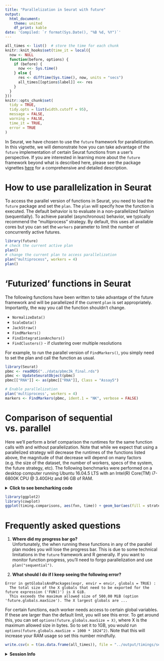 ```yaml
---
title: "Parallelization in Seurat with future"
output:
  html_document:
    theme: united
    df_print: kable
date: 'Compiled: `r format(Sys.Date(), "%B %d, %Y")`'
---
```


```r
all_times <- list()  # store the time for each chunk
knitr::knit_hooks$set(time_it = local({
  now <- NULL
  function(before, options) {
    if (before) {
      now <<- Sys.time()
    } else {
      res <- difftime(Sys.time(), now, units = "secs")
      all_times[[options$label]] <<- res
    }
  }
}))
knitr::opts_chunk$set(
  tidy = TRUE,
  tidy.opts = list(width.cutoff = 95),
  message = FALSE,
  warning = FALSE,
  time_it = TRUE,
  error = TRUE
)
```
In Seurat, we have chosen to use the `future` framework for parallelization. In this vignette, we will demonstrate how you can take advantage of the `future` implementation of certain Seurat functions from a user's perspective. If you are interested in learning more about the `future` framework beyond what is described here, please see the package vignettes [here](https://cran.r-project.org/web/packages/future/index.html) for a comprehensive and detailed description. 

# How to use parallelization in Seurat 

To access the parallel version of functions in Seurat, you need to load the `future` package and set the `plan`. The `plan` will specify how the function is executed. The default behavior is to evaluate in a non-parallelized fashion (sequentially). To achieve parallel (asynchronous) behavior, we typically recommend the "multiprocess" strategy. By default, this uses all available cores but you can set the `workers` parameter to limit the number of concurrently active futures. 

```r
library(future)
# check the current active plan
plan()
# change the current plan to access parallelization
plan("multiprocess", workers = 4)
plan()
```

# 'Futurized' functions in Seurat

The following functions have been written to take advantage of the future framework and will be parallelized if the current `plan` is set appropriately. Importantly, the way you call the function shouldn't change. 

* `NormalizeData()`
* `ScaleData()`
* `JackStraw()`
* `FindMarkers()`
* `FindIntegrationAnchors()`
* `FindClusters()` - if clustering over multiple resolutions

For example, to run the parallel version of `FindMarkers()`, you simply need to set the plan and call the function as usual.

```r
library(Seurat)
pbmc <- readRDS("../data/pbmc3k_final.rds")
pbmc <- UpdateSeuratObject(pbmc)
pbmc[["RNA"]] <- as(pbmc[["RNA"]], Class = "Assay5")

# Enable parallelization
plan('multiprocess', workers = 4)
markers <- FindMarkers(pbmc, ident.1 = "NK", verbose = FALSE)
```

# Comparison of sequential vs. parallel 

Here we'll perform a brief comparison the runtimes for the same function calls with and without parallelization. Note that while we expect that using a parallelized strategy will decrease the runtimes of the functions listed above, the magnitude of that decrease will depend on many factors (e.g. the size of the dataset, the number of workers, specs of the system, the future strategy, etc). The following benchmarks were performed on a desktop computer running Ubuntu 16.04.5 LTS with an Intel(R) Core(TM) i7-6800K CPU @ 3.40GHz and 96 GB of RAM.

<details>
  <summary>**Click to see bencharking code**</summary>

```r
timing.comparisons <- data.frame(fxn = character(), time = numeric(), strategy = character())
plan("sequential")
start <- Sys.time()
pbmc <- ScaleData(pbmc, vars.to.regress = "percent.mt", verbose = FALSE)
end <- Sys.time()
timing.comparisons <- rbind(timing.comparisons, data.frame(fxn = "ScaleData", time = as.numeric(end - start, units = "secs"), strategy = "sequential"))

start <- Sys.time()
markers <- FindMarkers(pbmc, ident.1 = "NK", verbose = FALSE)
end <- Sys.time()
timing.comparisons <- rbind(timing.comparisons, data.frame(fxn = "FindMarkers", time = as.numeric(end - start, units = "secs"), strategy = "sequential"))

plan("multiprocess", workers = 4)
start <- Sys.time()
pbmc <- ScaleData(pbmc, vars.to.regress = "percent.mt", verbose = FALSE)
end <- Sys.time()
timing.comparisons <- rbind(timing.comparisons, data.frame(fxn = "ScaleData", time = as.numeric(end - start, units = "secs"), strategy = "multiprocess"))

start <- Sys.time()
markers <- FindMarkers(pbmc, ident.1 = "NK", verbose = FALSE)
end <- Sys.time()
timing.comparisons <- rbind(timing.comparisons, data.frame(fxn = "FindMarkers", time = as.numeric(end - start, units = "secs"), strategy = "multiprocess"))
```

</details>

```r
library(ggplot2)
library(cowplot)
ggplot(timing.comparisons, aes(fxn, time)) + geom_bar(aes(fill = strategy), stat = "identity", position = "dodge") + ylab("Time(s)") + xlab("Function") + theme_cowplot()
```

# Frequently asked questions

1. **Where did my progress bar go?**
<br>Unfortunately, the when running these functions in any of the parallel plan modes you will lose the progress bar. This is due to some technical limitations in the `future` framework and R generally. If you want to monitor function progress, you'll need to forgo parallelization and use `plan("sequential")`.

2. **What should I do if I keep seeing the following error?**
```
Error in getGlobalsAndPackages(expr, envir = envir, globals = TRUE) : 
  The total size of the X globals that need to be exported for the future expression ('FUN()') is X GiB. 
  This exceeds the maximum allowed size of 500.00 MiB (option 'future.globals.maxSize'). The X largest globals are ... 
```
For certain functions, each worker needs access to certain global variables. If these are larger than the default limit, you will see this error. To get around this, you can set `options(future.globals.maxSize = X)`, where X is the maximum allowed size in bytes. So to set it to 1GB, you would run `options(future.globals.maxSize = 1000 * 1024^2)`. Note that this will increase your RAM usage so set this number mindfully. 


```r
write.csv(x = t(as.data.frame(all_times)), file = "../output/timings/seurat5_future_vignette_times.csv")
```

<details>
  <summary>**Session Info**</summary>
```r
sessionInfo()
```
</details>
